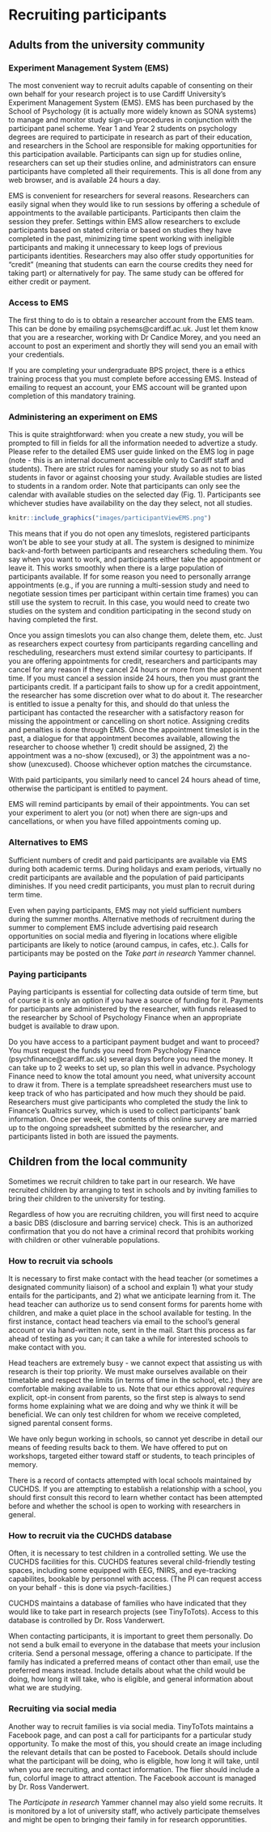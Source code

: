 # Recruiting participants

## Adults from the university community

### Experiment Management System (EMS)

The most convenient way to recruit adults capable of consenting on their own behalf for your research project is to use Cardiff University's Experiment Management System (EMS). EMS has been purchased by the School of Psychology (it is actually more widely known as SONA systems) to manage and monitor study sign-up procedures in conjunction with the participant panel scheme. Year 1 and Year 2 students on psychology degrees are required to participate in research as part of their education, and researchers in the School are responsible for making opportunities for this participation available. Participants can sign up for studies online, researchers can set up their studies online, and administrators can ensure participants have completed all their requirements. This is all done from any web browser, and is available 24 hours a day.  

EMS is convenient for researchers for several reasons. Researchers can easily signal when they would like to run sessions by offering a schedule of appointments to the available participants. Participants then claim the session they prefer. Settings within EMS allow researchers to exclude participants based on stated criteria or based on studies they have completed in the past, minimizing time spent working with ineligible participants and making it unnecessary to keep logs of previous participants identities. Researchers may also offer study opportunities for "credit" (meaning that students can earn the course credits they need for taking part) or alternatively for pay. The same study can be offered for either credit or payment.

### Access to EMS

The first thing to do is to obtain a researcher account from the EMS team. This can be done by emailing psychems@cardiff.ac.uk. Just let them know that you are a researcher, working with Dr Candice Morey, and you need an account to post an experiment and shortly they will send you an email with your credentials.

If you are completing your undergraduate BPS project, there is a ethics training process that you must complete before accessing EMS. Instead of emailing to request an account, your EMS account will be granted upon completion of this mandatory training.

### Administering an experiment on EMS

This is quite straightforward: when you create a new study, you will be prompted to fill in fields for all the information needed to advertize a study. Please refer to the detailed EMS user guide linked on the EMS log in page (note - this is an internal document accessible only to Cardiff staff and students). There are strict rules for naming your study so as not to bias students in favor or against choosing your study. Available studies are listed to students in a random order. Note that participants can only see the calendar with available studies on the selected day (Fig. 1). Participants see whichever studies have availability on the day they select, not all studies.


```r
knitr::include_graphics("images/participantViewEMS.png")

```


This means that if you do not open any timeslots, registered participants won’t be able to see your study at all. The system is designed to minimize back-and-forth between participants and researchers scheduling them. You say when you want to work, and participants either take the appointment or leave it. This works smoothly when there is a large population of participants available. If for some reason you need to personally arrange appointments (e.g., if you are running a multi-session study and need to negotiate session times per participant within certain time frames) you can still use the system to recruit. In this case, you would need to create two studies on the system and condition participating in the second study on having completed the first. 

Once you assign timeslots you can also change them, delete them, etc. Just as researchers expect courtesy from participants regarding cancelling and rescheduling, researchers must extend similar courtesy to participants. If you are offering appointments for credit, researchers and participants may cancel for any reason if they cancel 24 hours or more from the appointment time. If you must cancel a session inside 24 hours, then you must grant the participants credit. If a participant fails to show up for a credit appointment, the researcher has some discretion over what to do about it. The researcher is entitled to issue a penalty for this, and should do that unless the participant has contacted the researcher with a satisfactory reason for missing the appointment or cancelling on short notice. Assigning credits and penalties is done through EMS. Once the appointment timeslot is in the past, a dialogue for that appointment becomes available, allowing the researcher to choose whether 1) credit should be assigned, 2) the appointment was a no-show (excused), or 3) the appointment was a no-show (unexcused). Choose whichever option matches the circumstance.

With paid participants, you similarly need to cancel 24 hours ahead of time, otherwise the participant is entitled to payment.

EMS will remind participants by email of their appointments. You can set your experiment to alert you (or not) when there are sign-ups and cancellations, or when you have filled appointments coming up. 

### Alternatives to EMS

Sufficient numbers of credit and paid participants are available via EMS during both academic terms. During holidays and exam periods, virtually no credit participants are available and the population of paid participants diminishes. If you need credit participants, you must plan to recruit during term time. 

Even when paying participants, EMS may not yield sufficient numbers during the summer months. Alternative methods of recruitment during the summer to complement EMS include advertising paid research opportunities on social media and flyering in locations where eligible participants are likely to notice (around campus, in cafes, etc.). Calls for participants may be posted on the *Take part in research* Yammer channel. 

### Paying participants

Paying participants is essential for collecting data outside of term time, but of course it is only an option if you have a source of funding for it. Payments for participants are administered by the researcher, with funds released to the researcher by School of Psychology Finance when an appropriate budget is available to draw upon.

Do you have access to a participant payment budget and want to proceed? You must request the funds you need from Psychology Finance (psychfinance@cardiff.ac.uk) several days before you need the money. It can take up to 2 weeks to set up, so plan this well in advance. Psychology Finance need to know the total amount you need, what university account to draw it from. There is a template spreadsheet researchers must use to keep track of who has participated and how much they should be paid. Researchers must give participants who completed the study the link to Finance's Qualtrics survey, which is used to collect participants' bank information. Once per week, the contents of this online survey are married up to the ongoing spreadsheet submitted by the researcher, and participants listed in both are issued the payments.

## Children from the local community

Sometimes we recruit children to take part in our research. We have recruited children by arranging to test in schools and by inviting families to bring their children to the university for testing. 

Regardless of how you are recruiting children, you will first need to acquire a basic DBS (disclosure and barring service) check. This is an authorized confirmation that you do not have a criminal record that prohibits working with children or other vulnerable populations.

### How to recruit via schools

It is necessary to first make contact with the head teacher (or sometimes a designated community liaison) of a school and explain 1) what your study entails for the participants, and 2) what we anticipate learning from it. The head teacher can authorize us to send consent forms for parents home with children, and make a quiet place in the school available for testing. In the first instance, contact head teachers via email to the school's general account or via hand-written note, sent in the mail. Start this process as far ahead of testing as you can; it can take a while for interested schools to make contact with you.  

Head teachers are extremely busy - we cannot expect that assisting us with research is their top priority. We must make ourselves available on their timetable and respect the limits (in terms of time in the school, etc.) they are comfortable making available to us. Note that our ethics approval *requires* explicit, opt-in consent from parents, so the first step is always to send forms home explaining what we are doing and why we think it will be beneficial. We can only test children for whom we receive completed, signed parental consent forms.

We have only begun working in schools, so cannot yet describe in detail our means of feeding results back to them. We have offered to put on workshops, targeted either toward staff or students, to teach principles of memory. 

There is a record of contacts attempted with local schools maintained by CUCHDS. If you are attempting to establish a relationship with a school, you should first consult this record to learn whether contact has been attempted before and whether the school is open to working with researchers in general.

### How to recruit via the CUCHDS database

Often, it is necessary to test children in a controlled setting. We use the CUCHDS facilities for this. CUCHDS features several child-friendly testing spaces, including some equipped with EEG, fNIRS, and eye-tracking capabilites, bookable by personnel with access. (The PI can request access on your behalf - this is done via psych-facilities.)

CUCHDS maintains a database of families who have indicated that they would like to take part in research projects (see TinyToTots). Access to this database is controlled by Dr. Ross Vanderwert. 

When contacting participants, it is important to greet them personally. Do not send a bulk email to everyone in the database that meets your inclusion criteria. Send a personal message, offering a chance to participate. If the family has indicated a preferred means of contact other than email, use the preferred means instead. Include details about what the child would be doing, how long it will take, who is eligible, and general information about what we are studying.

### Recruiting via social media

Another way to recruit families is via social media. TinyToTots maintains a Facebook page, and can post a call for participants for a particular study opportunity. To make the most of this, you should create an image including the relevant details that can be posted to Facebook. Details should include what the participant will be doing, who is eligible, how long it will take, until when you are recruiting, and contact information. The flier should include a fun, colorful image to attract attention. The Facebook account is managed by Dr. Ross Vanderwert.

The *Participate in research* Yammer channel may also yield some recruits. It is monitored by a lot of university staff, who actively participate themselves and might be open to bringing their family in for research opporuntities.





